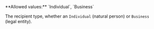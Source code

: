 <ParamField query="RecipientType" type="string" required>
**Allowed values:** `Individual`, `Business`

The recipient type, whether an `Individual` (natural person) or `Business` (legal entity).
</ParamField>
